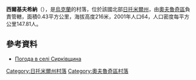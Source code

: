 {{coord|51|20|55|N|28|31|35|E|scale:30000|display=title}}

'''西爾基夫希納'''（{{lang-uk|Сирківщина}}），是[[烏克蘭|烏克蘭]]的村落，位於該國北部[[日托米爾州|日托米爾州]]，由[[奧夫魯奇區|奧夫魯奇區]]負責管轄，面積0.43平方公里，海拔高度216米，2001年人口64，人口密度每平方公里147.81人。

==參考資料==
* [http://weather.in.ua/ua/zhitomirskaja/23864 Погода в селі Сирківщина] {{Wayback|url=http://weather.in.ua/ua/zhitomirskaja/23864 |date=20160305085144 }}

{{DEFAULTSORT:Сирківщина}}
[[Category:日托米爾州村落|Category:日托米爾州村落]]
[[Category:奧夫魯奇區村落|Category:奧夫魯奇區村落]]


{{Zhytomyr-geo-stub}}